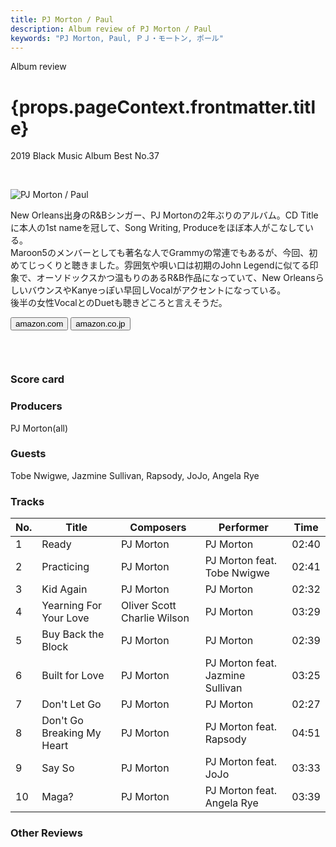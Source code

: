 ```yaml
---
title: PJ Morton / Paul
description: Album review of PJ Morton / Paul
keywords: "PJ Morton, Paul, ＰＪ・モートン, ポール"
---
```






<p className="largeP">Album review</p>
<h1 className="h1--no--margin">{props.pageContext.frontmatter.title}</h1>
<p className="largeP">
  <Link to="/best50/2019/">2019 Black Music Album Best No.37</Link>
</p>

<br/>
<Row  className="image-card-group">
	<Column colMd={3} colLg={4} noGutterMdLeft="">
       <ImageCard>

![PJ Morton / Paul](../../images/cd/pjmorton1L.jpg)

</ImageCard>
	</Column>
	<Column colMd={4} colLg={8} noGutterMdLeft="">
	  <p>
	    New Orleans出身のR&Bシンガー、PJ Mortonの2年ぶりのアルバム。CD Titleに本人の1st nameを冠して、Song Writing, Produceをほぼ本人がこなしている。
      <br/>Maroon5のメンバーとしても著名な人でGrammyの常連でもあるが、今回、初めてじっくりと聴きました。雰囲気や唄い口は初期のJohn Legendに似てる印象で、オーソドックスかつ温もりのあるR&B作品になっていて、New OrleansらしいバウンスやKanyeっぽい早回しVocalがアクセントになっている。
      <br/>後半の女性VocalとのDuetも聴きどころと言えそうだ。
    </p>
  <div>
	  <Button className="button-right-mergin"  href="https://amzn.to/2XKOjCC" renderIcon={ArrowUpRight} size='sm' kind='primary'>
      amazon.com
    </Button>
    <Button className="button-right-mergin"  href="https://amzn.to/3dIDaYx" renderIcon={ArrowUpRight} size='sm' kind='secondary'>
      amazon.co.jp
    </Button>
	</div>
	  <a style="display:inline-block;overflow:hidden;background:url(https://linkmaker.itunes.apple.com/ja-jp/lockup.svg?releaseDate=2019-08-09&kind=album&bubble=apple_music&style=mono-black) no-repeat;width:180px;height:45px;" href="https://geo.music.apple.com/jp/album/paul/1471252926?mt=1&app=music&ls=1&at=11lcug"></a>
    <AdvJS2/>
    </Column>
</Row>
<Row >
  <Column colMd={4} colLg={4} noGutterMdLeft="">
    <div>
      <h3>Score card</h3>
	    <SliderJS1 value="5" />
      <SliderJS2 value="3" />
	    <SliderJS3 value="1" />
      <SliderJS4 value="8" />
    </div>
  </Column>
  <Column colMd={8} colLg={8} noGutterMdLeft="">
    <div>
      <h3>Producers</h3>
      <p>
        PJ Morton(all)
      </p>
      <h3>Guests</h3>
      <p>
        Tobe Nwigwe, Jazmine Sullivan, Rapsody, JoJo, Angela Rye
      </p>
    </div>
  </Column>
</Row>

<h3>Tracks</h3>

| No. | Title                      | Composers                   | Performer                        | Time  |
| --- | -------------------------- | --------------------------- | -------------------------------- | ----- |
| 1   | Ready                      | PJ Morton                   | PJ Morton                        | 02:40 |
| 2   | Practicing                 | PJ Morton                   | PJ Morton feat. Tobe Nwigwe      | 02:41 |
| 3   | Kid Again                  | PJ Morton                   | PJ Morton                        | 02:32 |
| 4   | Yearning For Your Love     | Oliver Scott Charlie Wilson | PJ Morton                        | 03:29 |
| 5   | Buy Back the Block         | PJ Morton                   | PJ Morton                        | 02:39 |
| 6   | Built for Love             | PJ Morton                   | PJ Morton feat. Jazmine Sullivan | 03:25 |
| 7   | Don't Let Go               | PJ Morton                   | PJ Morton                        | 02:27 |
| 8   | Don't Go Breaking My Heart | PJ Morton                   | PJ Morton feat. Rapsody          | 04:51 |
| 9   | Say So                     | PJ Morton                   | PJ Morton feat. JoJo             | 03:33 |
| 10  | Maga?                      | PJ Morton                   | PJ Morton feat. Angela Rye       | 03:39 |

<h3>Other Reviews</h3>

<Row>
  <Column colMd={3} colLg={3} noGutterMdLeft>
    <Review1 />
  </Column>
</Row>

<AdvJS3/>
